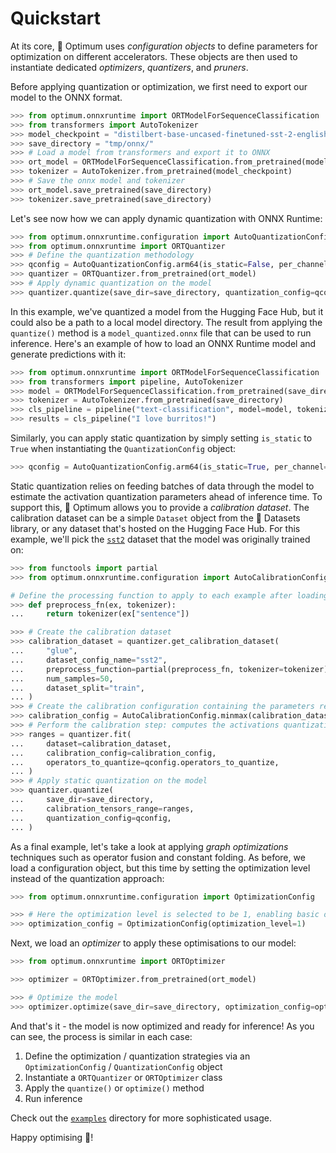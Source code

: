 <!--Copyright 2022 The HuggingFace Team. All rights reserved.

Licensed under the Apache License, Version 2.0 (the "License"); you may not use this file except in compliance with
the License. You may obtain a copy of the License at

http://www.apache.org/licenses/LICENSE-2.0

Unless required by applicable law or agreed to in writing, software distributed under the License is distributed on
an "AS IS" BASIS, WITHOUT WARRANTIES OR CONDITIONS OF ANY KIND, either express or implied. See the License for the
specific language governing permissions and limitations under the License.
-->

# Quickstart

At its core, 🤗 Optimum uses _configuration objects_ to define parameters for optimization on different accelerators. These objects are then used to instantiate dedicated _optimizers_, _quantizers_, and _pruners_.

Before applying quantization or optimization, we first need to export our model to the ONNX format.

```python
>>> from optimum.onnxruntime import ORTModelForSequenceClassification
>>> from transformers import AutoTokenizer
>>> model_checkpoint = "distilbert-base-uncased-finetuned-sst-2-english"
>>> save_directory = "tmp/onnx/"
>>> # Load a model from transformers and export it to ONNX
>>> ort_model = ORTModelForSequenceClassification.from_pretrained(model_checkpoint, from_transformers=True)
>>> tokenizer = AutoTokenizer.from_pretrained(model_checkpoint)
>>> # Save the onnx model and tokenizer
>>> ort_model.save_pretrained(save_directory)
>>> tokenizer.save_pretrained(save_directory)
```

Let's see now how we can apply dynamic quantization with ONNX Runtime:

```python
>>> from optimum.onnxruntime.configuration import AutoQuantizationConfig
>>> from optimum.onnxruntime import ORTQuantizer
>>> # Define the quantization methodology
>>> qconfig = AutoQuantizationConfig.arm64(is_static=False, per_channel=False)
>>> quantizer = ORTQuantizer.from_pretrained(ort_model)
>>> # Apply dynamic quantization on the model
>>> quantizer.quantize(save_dir=save_directory, quantization_config=qconfig)
```

In this example, we've quantized a model from the Hugging Face Hub, but it could also be a path to a local model directory. The result from applying the `quantize()` method is a `model_quantized.onnx` file that can be used to run inference. Here's an example of how to load an ONNX Runtime model and generate predictions with it:

```python
>>> from optimum.onnxruntime import ORTModelForSequenceClassification
>>> from transformers import pipeline, AutoTokenizer
>>> model = ORTModelForSequenceClassification.from_pretrained(save_directory, file_name="model_quantized.onnx")
>>> tokenizer = AutoTokenizer.from_pretrained(save_directory)
>>> cls_pipeline = pipeline("text-classification", model=model, tokenizer=tokenizer)
>>> results = cls_pipeline("I love burritos!")
```

Similarly, you can apply static quantization by simply setting `is_static` to `True` when instantiating the `QuantizationConfig` object:

```python
>>> qconfig = AutoQuantizationConfig.arm64(is_static=True, per_channel=False)
```

Static quantization relies on feeding batches of data through the model to estimate the activation quantization parameters ahead of inference time. To support this, 🤗 Optimum allows you to provide a _calibration dataset_. The calibration dataset can be a simple `Dataset` object from the 🤗 Datasets library, or any dataset that's hosted on the Hugging Face Hub. For this example, we'll pick the [`sst2`](https://huggingface.co/datasets/glue/viewer/sst2/test) dataset that the model was originally trained on:

```python
>>> from functools import partial
>>> from optimum.onnxruntime.configuration import AutoCalibrationConfig

# Define the processing function to apply to each example after loading the dataset
>>> def preprocess_fn(ex, tokenizer):
...     return tokenizer(ex["sentence"])

>>> # Create the calibration dataset
>>> calibration_dataset = quantizer.get_calibration_dataset(
...     "glue",
...     dataset_config_name="sst2",
...     preprocess_function=partial(preprocess_fn, tokenizer=tokenizer),
...     num_samples=50,
...     dataset_split="train",
... )
>>> # Create the calibration configuration containing the parameters related to calibration.
>>> calibration_config = AutoCalibrationConfig.minmax(calibration_dataset)
>>> # Perform the calibration step: computes the activations quantization ranges
>>> ranges = quantizer.fit(
...     dataset=calibration_dataset,
...     calibration_config=calibration_config,
...     operators_to_quantize=qconfig.operators_to_quantize,
... )
>>> # Apply static quantization on the model
>>> quantizer.quantize(
...     save_dir=save_directory,
...     calibration_tensors_range=ranges,
...     quantization_config=qconfig,
... )
```

As a final example, let's take a look at applying _graph optimizations_ techniques such as operator fusion and constant folding. As before, we load a configuration object, but this time by setting the optimization level instead of the quantization approach:

```python
>>> from optimum.onnxruntime.configuration import OptimizationConfig

>>> # Here the optimization level is selected to be 1, enabling basic optimizations such as redundant node eliminations and constant folding. Higher optimization level will result in a hardware dependent optimized graph.
>>> optimization_config = OptimizationConfig(optimization_level=1)
```

Next, we load an _optimizer_ to apply these optimisations to our model:

```python
>>> from optimum.onnxruntime import ORTOptimizer

>>> optimizer = ORTOptimizer.from_pretrained(ort_model)

>>> # Optimize the model
>>> optimizer.optimize(save_dir=save_directory, optimization_config=optimization_config)
```

And that's it - the model is now optimized and ready for inference! As you can see, the process is similar in each case:

1. Define the optimization / quantization strategies via an `OptimizationConfig` / `QuantizationConfig` object
2. Instantiate a `ORTQuantizer` or `ORTOptimizer` class
3. Apply the `quantize()` or `optimize()` method
4. Run inference

Check out the [`examples`](https://github.com/huggingface/optimum/tree/main/examples) directory for more sophisticated usage.

Happy optimising 🤗!